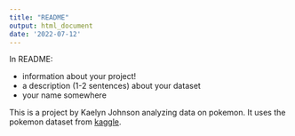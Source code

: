 ```yaml
---
title: "README"
output: html_document
date: '2022-07-12'
---
```


In README:

* information about your project!
* a description (1-2 sentences) about your dataset
* your name somewhere

This is a project by Kaelyn Johnson analyzing data on pokemon. It uses the pokemon dataset from [kaggle](https://www.kaggle.com/datasets/abcsds/pokemon).